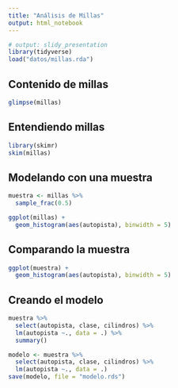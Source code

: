 ```yaml
---
title: "Análisis de Millas"
output: html_notebook
---
```


```r
# output: slidy_presentation
library(tidyverse)
load("datos/millas.rda")
```

## Contenido de millas

```r
glimpse(millas)
```

## Entendiendo millas

```r
library(skimr)
skim(millas)
```

## Modelando con una muestra

```r
muestra <- millas %>%
  sample_frac(0.5)
```

```r
ggplot(millas) +
  geom_histogram(aes(autopista), binwidth = 5)
```

## Comparando la muestra

```r
ggplot(muestra) +
  geom_histogram(aes(autopista), binwidth = 5)
```

## Creando el modelo

```r
muestra %>%
  select(autopista, clase, cilindros) %>%
  lm(autopista ~., data = .) %>%
  summary()
```

```r
modelo <- muestra %>%
  select(autopista, clase, cilindros) %>%
  lm(autopista ~., data = .)
save(modelo, file = "modelo.rds")
```

